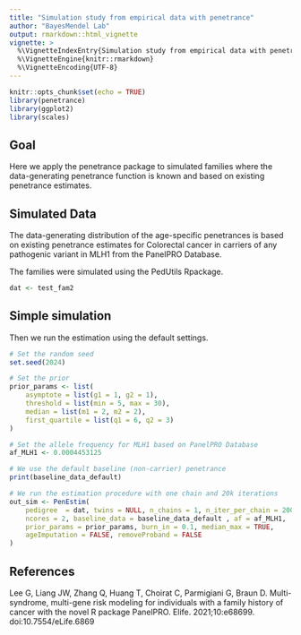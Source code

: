 ```yaml
---
title: "Simulation study from empirical data with penetrance"
author: "BayesMendel Lab"
output: rmarkdown::html_vignette
vignette: >
  %\VignetteIndexEntry{Simulation study from empirical data with penetrance}
  %\VignetteEngine{knitr::rmarkdown}
  %\VignetteEncoding{UTF-8}
---
```


```r
knitr::opts_chunk$set(echo = TRUE)
library(penetrance)
library(ggplot2)
library(scales)
```

## Goal

Here we apply the penetrance package to simulated families where the data-generating
penetrance function is known and based on existing penetrance estimates.

## Simulated Data

The data-generating distribution of the age-specific penetrances is based on 
existing penetrance estimates for Colorectal cancer in carriers of any pathogenic 
variant in MLH1 from the PanelPRO Database. 

The families were simulated using the PedUtils Rpackage.   

```r
dat <- test_fam2
```
  
## Simple simulation

Then we run the estimation using the default settings. 

```r

# Set the random seed
set.seed(2024)

# Set the prior
prior_params <- list(
    asymptote = list(g1 = 1, g2 = 1),
    threshold = list(min = 5, max = 30),
    median = list(m1 = 2, m2 = 2),
    first_quartile = list(q1 = 6, q2 = 3)
)

# Set the allele frequency for MLH1 based on PanelPRO Database
af_MLH1 <- 0.0004453125 

# We use the default baseline (non-carrier) penetrance
print(baseline_data_default)

# We run the estimation procedure with one chain and 20k iterations  
out_sim <- PenEstim(
    pedigree  = dat, twins = NULL, n_chains = 1, n_iter_per_chain = 20000, 
    ncores = 2, baseline_data = baseline_data_default , af = af_MLH1, 
    prior_params = prior_params, burn_in = 0.1, median_max = TRUE,  
    ageImputation = FALSE, removeProband = FALSE
)

```

## References

Lee G, Liang JW, Zhang Q, Huang T, Choirat C, Parmigiani G, Braun D. Multi-syndrome,
multi-gene risk modeling for individuals with a family history of cancer with 
the novel R package PanelPRO. Elife. 2021;10:e68699. doi:10.7554/eLife.6869